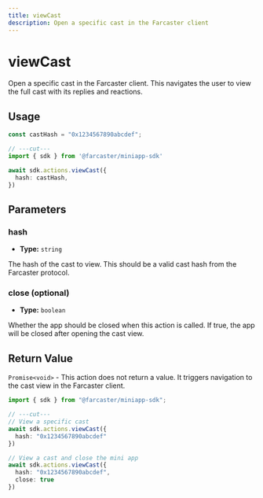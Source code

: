 ```yaml
---
title: viewCast
description: Open a specific cast in the Farcaster client
---
```



# viewCast

Open a specific cast in the Farcaster client. This navigates the user to view
the full cast with its replies and reactions.

## Usage

```ts twoslash
const castHash = "0x1234567890abcdef";

// ---cut---
import { sdk } from '@farcaster/miniapp-sdk'

await sdk.actions.viewCast({ 
  hash: castHash,
})
```

## Parameters

### hash

- **Type:** `string`

The hash of the cast to view. This should be a valid cast hash from the Farcaster protocol.

### close (optional)

- **Type:** `boolean`

Whether the app should be closed when this action is called. If true, the app
will be closed after opening the cast view.

## Return Value

`Promise<void>` - This action does not return a value. It triggers navigation to the cast view in the Farcaster client.

```ts twoslash
import { sdk } from "@farcaster/miniapp-sdk";

// ---cut---
// View a specific cast
await sdk.actions.viewCast({ 
  hash: "0x1234567890abcdef"
})

// View a cast and close the mini app
await sdk.actions.viewCast({ 
  hash: "0x1234567890abcdef",
  close: true
})
```